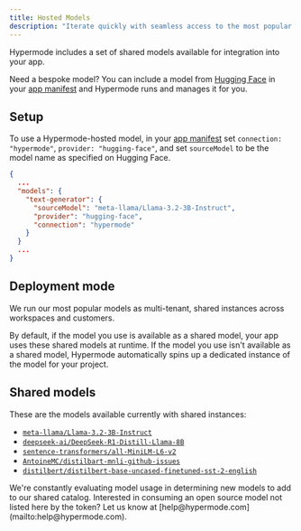 ```yaml
---
title: Hosted Models
description: "Iterate quickly with seamless access to the most popular models"
---
```


Hypermode includes a set of shared models available for integration into your
app.

Need a bespoke model? You can include a model from
[Hugging Face](https://huggingface.co/) in your
[app manifest](/modus/app-manifest) and Hypermode runs and manages it for you.

## Setup

To use a Hypermode-hosted model, in your [app manifest](/modus/app-manifest) set
`connection: "hypermode"`, `provider: "hugging-face"`, and set `sourceModel` to
be the model name as specified on Hugging Face.

```json modus.json {3-7}
{
  ...
  "models": {
    "text-generator": {
      "sourceModel": "meta-llama/Llama-3.2-3B-Instruct",
      "provider": "hugging-face",
      "connection": "hypermode"
    }
  }
  ...
}
```

## Deployment mode

We run our most popular models as multi-tenant, shared instances across
workspaces and customers.

By default, if the model you use is available as a shared model, your app uses
these shared models at runtime. If the model you use isn't available as a shared
model, Hypermode automatically spins up a dedicated instance of the model for
your project.

## Shared models

These are the models available currently with shared instances:

- [`meta-llama/Llama-3.2-3B-Instruct`](https://huggingface.co/meta-llama/Llama-3.2-3B-Instruct)
- [`deepseek-ai/DeepSeek-R1-Distill-Llama-8B`](https://huggingface.co/deepseek-ai/DeepSeek-R1-Distill-Llama-8B)
- [`sentence-transformers/all-MiniLM-L6-v2`](https://huggingface.co/sentence-transformers/all-MiniLM-L6-v2)
- [`AntoineMC/distilbart-mnli-github-issues`](https://huggingface.co/AntoineMC/distilbart-mnli-github-issues)
- [`distilbert/distilbert-base-uncased-finetuned-sst-2-english`](https://huggingface.co/distilbert/distilbert-base-uncased-finetuned-sst-2-english)

<note>
  We're constantly evaluating model usage in determining new models to add to
  our shared catalog. Interested in consuming an open source model not listed
  here by the token? Let us know at
  [help@hypermode.com](mailto:help@hypermode.com).
</note>
